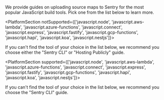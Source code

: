 We provide guides on uploading source maps to Sentry for the most popular JavaScript build tools.
Pick one from the list below to learn more.

<PlatformSection notSupported={['javascript.node', 'javascript.aws-lambda', 'javascript.azure-functions', 'javascript.connect', 'javascript.express', 'javascript.fastify', 'javascript.gcp-functions', 'javascript.hapi', 'javascript.koa', 'javascript.nestjs']}>

<Alert>

If you can't find the tool of your choice in the list below, we recommend you choose either the "Sentry CLI" or "Hosting Publicly" guide.

</Alert>

</PlatformSection>

<PlatformSection supported={['javascript.node', 'javascript.aws-lambda', 'javascript.azure-functions', 'javascript.connect', 'javascript.express', 'javascript.fastify', 'javascript.gcp-functions', 'javascript.hapi', 'javascript.koa', 'javascript.nestjs']}>

<Alert>

If you can't find the tool of your choice in the list below, we recommend you choose the "Sentry CLI" guide.

</Alert>

</PlatformSection>

<PageGrid />
